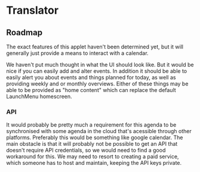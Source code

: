 # Translator

<StatusNotice />

## Roadmap

The exact features of this applet haven't been determined yet, but it will generally just provide a means to interact with a calendar.

We haven't put much thought in what the UI should look like. But it would be nice if you can easily add and alter events.
In addition it should be able to easily alert you about events and things planned for today, as well as providing weekly and or monthly overviews. Either of these things may be able to be provided as "home content" which can replace the default LaunchMenu homescreen.

### API

It would probably be pretty much a requirement for this agenda to be synchronised with some agenda in the cloud that's acessible through other platforms. Preferably this would be something like google calendar. The main obstacle is that it will probably not be possible to get an API that doesn't require API credentials, so we would need to find a good workaround for this. We may need to resort to creating a paid service, which someone has to host and maintain, keeping the API keys private.

